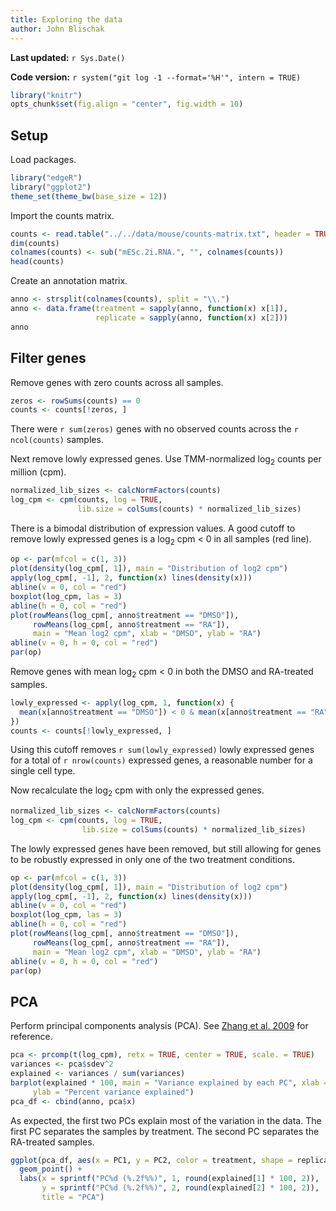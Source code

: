 ```yaml
---
title: Exploring the data
author: John Blischak
---
```


**Last updated:** `r Sys.Date()`

**Code version:** `r system("git log -1 --format='%H'", intern = TRUE)`

```r
library("knitr")
opts_chunk$set(fig.align = "center", fig.width = 10)
```

## Setup

Load packages.

```r
library("edgeR")
library("ggplot2")
theme_set(theme_bw(base_size = 12))
```

Import the counts matrix.

```r
counts <- read.table("../../data/mouse/counts-matrix.txt", header = TRUE)
dim(counts)
colnames(counts) <- sub("mESc.2i.RNA.", "", colnames(counts))
head(counts)
```

Create an annotation matrix.

```r
anno <- strsplit(colnames(counts), split = "\\.")
anno <- data.frame(treatment = sapply(anno, function(x) x[1]),
                   replicate = sapply(anno, function(x) x[2]))
anno
```

## Filter genes

Remove genes with zero counts across all samples.

```r
zeros <- rowSums(counts) == 0
counts <- counts[!zeros, ]
```

There were `r sum(zeros)` genes with no observed counts across the `r ncol(counts)` samples.

Next remove lowly expressed genes.
Use TMM-normalized log~2~ counts per million (cpm).

```r
normalized_lib_sizes <- calcNormFactors(counts)
log_cpm <- cpm(counts, log = TRUE,
               lib.size = colSums(counts) * normalized_lib_sizes)
```

There is a bimodal distribution of expression values.
A good cutoff to remove lowly expressed genes is a log~2~ cpm < 0 in all samples (red line).

```r
op <- par(mfcol = c(1, 3))
plot(density(log_cpm[, 1]), main = "Distribution of log2 cpm")
apply(log_cpm[, -1], 2, function(x) lines(density(x)))
abline(v = 0, col = "red")
boxplot(log_cpm, las = 3)
abline(h = 0, col = "red")
plot(rowMeans(log_cpm[, anno$treatment == "DMSO"]),
     rowMeans(log_cpm[, anno$treatment == "RA"]),
     main = "Mean log2 cpm", xlab = "DMSO", ylab = "RA")
abline(v = 0, h = 0, col = "red")
par(op)
```

Remove genes with mean log~2~ cpm < 0 in both the DMSO and RA-treated samples.

```r
lowly_expressed <- apply(log_cpm, 1, function(x) {
  mean(x[anno$treatment == "DMSO"]) < 0 & mean(x[anno$treatment == "RA"]) < 0
})
counts <- counts[!lowly_expressed, ]
```

Using this cutoff removes `r sum(lowly_expressed)` lowly expressed genes for a total of `r nrow(counts)` expressed genes, a reasonable number for a single cell type.

Now recalculate the log~2~ cpm with only the expressed genes.

```r
normalized_lib_sizes <- calcNormFactors(counts)
log_cpm <- cpm(counts, log = TRUE,
                lib.size = colSums(counts) * normalized_lib_sizes)
```

The lowly expressed genes have been removed, but still allowing for genes to be robustly expressed in only one of the two treatment conditions.

```r
op <- par(mfcol = c(1, 3))
plot(density(log_cpm[, 1]), main = "Distribution of log2 cpm")
apply(log_cpm[, -1], 2, function(x) lines(density(x)))
abline(v = 0, col = "red")
boxplot(log_cpm, las = 3)
abline(h = 0, col = "red")
plot(rowMeans(log_cpm[, anno$treatment == "DMSO"]),
     rowMeans(log_cpm[, anno$treatment == "RA"]),
     main = "Mean log2 cpm", xlab = "DMSO", ylab = "RA")
abline(v = 0, h = 0, col = "red")
par(op)
```

## PCA

Perform principal components analysis (PCA).
See [Zhang et al. 2009](http://www.ncbi.nlm.nih.gov/pubmed/19763933) for reference.

```r
pca <- prcomp(t(log_cpm), retx = TRUE, center = TRUE, scale. = TRUE)
variances <- pca$sdev^2
explained <- variances / sum(variances)
barplot(explained * 100, main = "Variance explained by each PC", xlab = "PC",
     ylab = "Percent variance explained")
pca_df <- cbind(anno, pca$x)
```

As expected, the first two PCs explain most of the variation in the data.
The first PC separates the samples by treatment.
The second PC separates the RA-treated samples.

```r
ggplot(pca_df, aes(x = PC1, y = PC2, color = treatment, shape = replicate)) +
  geom_point() +
  labs(x = sprintf("PC%d (%.2f%%)", 1, round(explained[1] * 100, 2)),
       y = sprintf("PC%d (%.2f%%)", 2, round(explained[2] * 100, 2)),
       title = "PCA")
```

